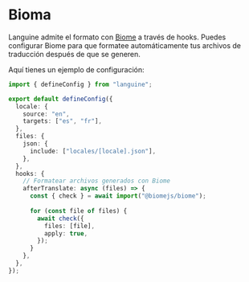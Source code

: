 # Bioma

Languine admite el formato con [Biome](https://biomejs.dev/) a través de hooks. Puedes configurar Biome para que formatee automáticamente tus archivos de traducción después de que se generen.

Aquí tienes un ejemplo de configuración:

```typescript title="languine.config.ts"
import { defineConfig } from "languine";

export default defineConfig({
  locale: {
    source: "en",
    targets: ["es", "fr"],
  },
  files: {
    json: {
      include: ["locales/[locale].json"],
    },
  },
  hooks: {
    // Formatear archivos generados con Biome
    afterTranslate: async (files) => {
      const { check } = await import("@biomejs/biome");
      
      for (const file of files) {
        await check({
          files: [file],
          apply: true,
        });
      }
    },
  },
});
```